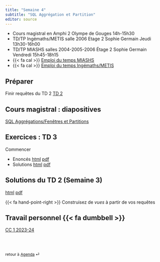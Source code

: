 ```yaml
---
title: "Semaine 4"
subtitle: "SQL Aggrégation et Partition"
editor: source
---
```


::: callout-important

-   Cours magistral en Amphi 2 Olympe de Gouges 14h-15h30
-   TD/TP Ingémaths/METIS salle 2006 Etage 2 Sophie Germain Jeudi 13h30-16h00
-   TD/TP MIASHS salles 2004-2005-2006 Étage 2 Sophie Germain Vendredi 15h45-18h15
-   {{< fa cal >}} [Emploi du temps MIASHS](https://edt.math.univ-paris-diderot.fr/#/parcours/miashs/l3)
-   {{< fa cal >}} [Emploi du temps Ingémaths/METIS](https://edt.math.univ-paris-diderot.fr/#/parcours/ingemath/l3)

:::

## Préparer

Finir requêtes du TD 2 [TD 2](/workshops/td2.html) 

## Cours magistral : diapositives

[SQL Aggrégations/Fenêtres et Partitions](/slides/SQL_3.html)

## Exercices : TD 3

Commencer 

- Enoncés [html](/workshops/td3.html)  [pdf](/workshops/td3.pdf)
- Solutions [html](/solutions/td3.html)  [pdf](/solutions/td3.pdf)

## Solutions du  TD 2  (Semaine 3)

[html](/solutions/td2.html)  [pdf](/solutions/td2.pdf)

{{< fa hand-point-right >}} Construisez de *vues* à partir de vos requêtes  

## Travail personnel  {{< fa dumbbell >}}

[CC 1 2023-24](/exams/cc1-2023-10-27.html)

<br><br>

::: {style="font-size: 0.875em;"}
retour à [Agenda](/ "Agenda du cours") ⏎
:::
